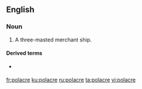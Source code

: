 ==English==

===Noun===
{{wikipedia}}
{{en-noun}}

# {{label|en|nautical|obsolete}} A three-masted merchant ship.

====Derived terms====
* {{l|en|Polacca}} {{pos_a}}

[[fr:polacre]]
[[ku:polacre]]
[[ru:polacre]]
[[ta:polacre]]
[[vi:polacre]]